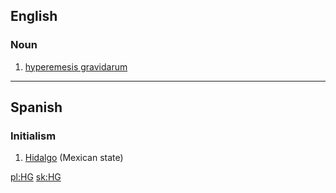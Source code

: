 {{also|Hg}}
==English==

===Noun===
{{en-noun|?}}

# [[hyperemesis gravidarum]]

----

==Spanish==

===Initialism===
{{head|es|initialism}}

# [[Hidalgo]] (Mexican state)

[[pl:HG]]
[[sk:HG]]